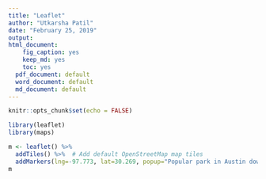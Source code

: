 ```yaml
---
title: "Leaflet"
author: "Utkarsha Patil"
date: "February 25, 2019"
output: 
html_document: 
    fig_caption: yes
    keep_md: yes
    toc: yes
  pdf_document: default
  word_document: default
  md_document: default
---
```


```r
knitr::opts_chunk$set(echo = FALSE)
```


```r
library(leaflet)
library(maps)

m <- leaflet() %>%
  addTiles() %>%  # Add default OpenStreetMap map tiles
  addMarkers(lng=-97.773, lat=30.269, popup="Popular park in Austin downtown")
m
```
